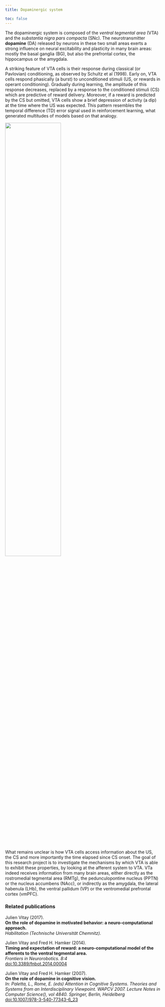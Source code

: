 ```yaml
---
title: Dopaminergic system

toc: false
---
```


The dopaminergic system is composed of the *ventral tegmental area* (VTA) and the *substantia nigra pars compacta* (SNc). The neurotransmitter **dopamine** (DA) released by neurons in these two small areas exerts a strong influence on neural excitability and plasticity in many brain areas: mostly the basal ganglia (BG), but also the prefrontal cortex, the hippocampus or the amygdala.

A striking feature of VTA cells is their response during classical (or Pavlovian) conditioning, as observed by Schultz et al (1998).  Early on, VTA cells respond phasically (a burst) to unconditioned stimuli (US, or rewards in operant conditioning). Gradually during learning, the amplitude of this response decreases, replaced by a response to the conditioned stimuli (CS) which are predictive of reward delivery. Moreover, if a reward is predicted by the CS but omitted, VTA cells show a brief depression of activity (a dip) at the time where the US was expected. This pattern resembles the temporal difference (TD) error signal used in reinforcement learning, what generated  multitudes of models based on that analogy.

![](../img/dopamine.jpg){width=60%}


What remains unclear is how VTA cells access information about the US, the CS and more importantly the time elapsed since CS onset. The goal of this research project is to investigate the mechanisms by which VTA is able to exhibit these properties, by looking at the afferent system to VTA. VTa indeed receives information from many brain areas, either directly as the rostromedial tegmental area (RMTg), the pedunculopontine nucleus (PPTN) or the nucleus accumbens (NAcc), or indirectly as the amygdala, the lateral habenula (LHb), the ventral pallidum (VP) or the ventromedial prefrontal cortex (vmPFC).

### Related publications

Julien Vitay (2017).\
**On the role of dopamine in motivated behavior: a neuro-computational approach.**\
*Habilitation (Technische Universität Chemnitz).*\

Julien Vitay and Fred H. Hamker (2014).\
**Timing and expectation of reward: a neuro-computational model of the afferents to the ventral tegmental area.**\
*Frontiers in Neurorobotics. 8:4*\
[doi:10.3389/fnbot.2014.00004](https:doi.org/10.3389/fnbot.2014.00004)

Julien Vitay and Fred H. Hamker (2007).\
**On the role of dopamine in cognitive vision.**\
*In: Paletta, L., Rome, E. (eds) Attention in Cognitive Systems. Theories and Systems from an Interdisciplinary Viewpoint. WAPCV 2007. Lecture Notes in Computer Science(), vol 4840. Springer, Berlin, Heidelberg*\
[doi:10.1007/978-3-540-77343-6_23](https:doi.org/10.1007/978-3-540-77343-6_23)
